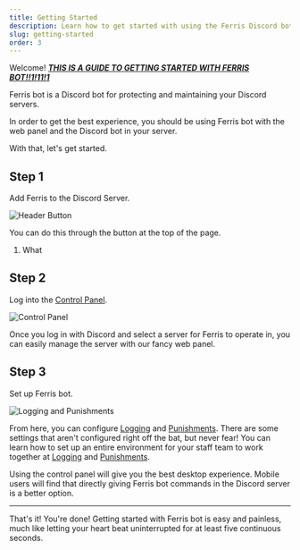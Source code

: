 ```yaml
---
title: Getting Started
description: Learn how to get started with using the Ferris Discord bot in your server, fast and easy.
slug: getting-started
order: 3
---
```


Welcome! <ins>**_THIS IS A GUIDE TO GETTING STARTED WITH FERRIS BOT!!1!11!1_**</ins>

Ferris bot is a Discord bot for protecting and maintaining your Discord servers.

In order to get the best experience, you should be using Ferris bot with the web panel and the Discord bot in your server.

With that, let's get started.

## Step 1

Add Ferris to the Discord Server.

![Header Button](https://i.imgur.com/Pq1mQ68.png)

You can do this through the button at the top of the page.

1. What

## Step 2

Log into the [Control Panel](/api/login).

![Control Panel](https://i.imgur.com/3YisPzO.png)

Once you log in with Discord and select a server for Ferris to operate in, you can easily manage the server with our fancy web panel.

## Step 3

Set up Ferris bot.

![Logging and Punishments]()

From here, you can configure [Logging](/docs/logging/introduction) and [Punishments](/docs/punishments/introduction). There are some settings that aren't configured right off the bat, but never fear! You can learn how to set up an entire environment for your staff team to work together at [Logging](/docs/logging/introduction) and [Punishments](/docs/punishments/introduction).

Using the control panel will give you the best desktop experience. Mobile users will find that directly giving Ferris bot commands in the Discord server is a better option.

---

That's it! You're done! Getting started with Ferris bot is easy and painless, much like letting your heart beat uninterrupted for at least five continuous seconds.
